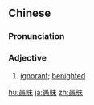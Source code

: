 ==Chinese==
{{zh-forms}}

===Pronunciation===
{{zh-pron
|m=yúmèi
|c=jyu4 mui6
|mn=qz,xm:gû-bī/zz:gû-māi
|ma=Zh-yúmèi.ogg
|cat=a
}}

===Adjective===
{{zh-adj}}

# {{lb|zh|Advanced Mandarin}} [[ignorant]]; [[benighted]]

[[hu:愚昧]]
[[ja:愚昧]]
[[zh:愚昧]]
